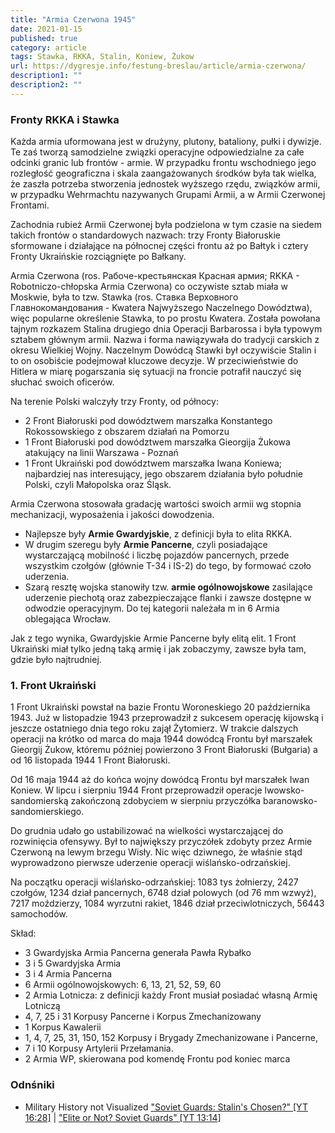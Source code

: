 ```yaml
---
title: "Armia Czerwona 1945"
date: 2021-01-15
published: true
category: article
tags: Stawka, RKKA, Stalin, Koniew, Żukow
url: https://dygresje.info/festung-breslau/article/armia-czerwona/
description1: ""
description2: ""
---
```


### Fronty RKKA i Stawka

Każda armia uformowana jest w drużyny, plutony, bataliony, pułki i dywizje. Te zaś tworzą samodzielne związki operacyjne odpowiedzialne za całe odcinki granic lub frontów - armie. W przypadku frontu wschodniego jego rozległość geograficzna i skala zaangażowanych środków była tak wielka, że zaszła potrzeba stworzenia jednostek wyższego rzędu, związków armii, w przypadku Wehrmachtu nazywanych Grupami Armii, a w Armii Czerwonej Frontami.

Zachodnia rubież Armii Czerwonej była podzielona w tym czasie na siedem takich frontów o standardowych nazwach: trzy Fronty Białoruskie sformowane i działające na północnej części frontu aż po Bałtyk i cztery Fronty Ukraińskie rozciągnięte po Bałkany.

Armia Czerwona (ros. Рабоче-крестьянская Красная армия; RKKA - Robotniczo-chłopska Armia Czerwona) co oczywiste sztab miała w Moskwie, była to tzw. Stawka (ros. Ставка Верховного Главнокомандования - Kwatera Najwyższego Naczelnego Dowództwa), więc popularne określenie Stawka, to po prostu Kwatera. Została powołana tajnym rozkazem Stalina drugiego dnia Operacji Barbarossa i była typowym sztabem głównym armii. Nazwa i forma nawiązywała do tradycji carskich z okresu Wielkiej Wojny. Naczelnym Dowódcą Stawki był oczywiście Stalin i to on osobiście podejmował kluczowe decyzje. W przeciwieństwie do Hitlera w miarę pogarszania się sytuacji na froncie potrafił nauczyć się słuchać swoich oficerów.

Na terenie Polski walczyły trzy Fronty, od północy:

- 2 Front Białoruski pod dowództwem marszałka Konstantego Rokossowskiego z obszarem działań na Pomorzu
- 1 Front Białoruski pod dowództwem marszałka Gieorgija Żukowa atakujący na linii Warszawa - Poznań
- 1 Front Ukraiński pod dowództwem marszałka Iwana Koniewa; najbardziej nas interesujący, jego obszarem działania było południe Polski, czyli Małopolska oraz Śląsk.

Armia Czerwona stosowała gradację wartości swoich armii wg stopnia mechanizacji, wyposażenia i jakości dowodzenia.
- Najlepsze były **Armie Gwardyjskie**, z definicji była to elita RKKA.
- W drugim szeregu były **Armie Pancerne**, czyli posiadające wystarczającą mobilność i liczbę pojazdów pancernych, przede wszystkim czołgów (głównie T-34 i IS-2) do tego, by formować czoło uderzenia.
- Szarą resztę wojska stanowiły tzw. **armie ogólnowojskowe** zasilające uderzenie piechotą oraz zabezpieczające flanki i zawsze dostępne w odwodzie operacyjnym. Do tej kategorii należała m in 6 Armia oblegająca Wrocław.

Jak z tego wynika, Gwardyjskie Armie Pancerne były elitą elit. 1 Front Ukraiński miał tylko jedną taką armię i jak zobaczymy, zawsze była tam, gdzie było najtrudniej.

### 1. Front Ukraiński

1 Front Ukraiński powstał na bazie Frontu Woroneskiego 20 października 1943. Już w listopadzie 1943 przeprowadził z sukcesem operację kijowską i jeszcze ostatniego dnia tego roku zajął Żytomierz. W trakcie dalszych operacji na krótko od marca do maja 1944 dowódcą Frontu był marszałek Gieorgij Żukow, któremu później powierzono 3 Front Białoruski (Bułgaria) a od 16 listopada 1944 1 Front Białoruski.

Od 16 maja 1944 aż do końca wojny dowódcą Frontu był marszałek Iwan Koniew. W lipcu i sierpniu 1944 Front przeprowadził operacje lwowsko-sandomierską zakończoną zdobyciem w sierpniu przyczółka baranowsko-sandomierskiego.

Do grudnia udało go ustabilizować na wielkości wystarczającej do rozwinięcia ofensywy. Był to największy przyczółek zdobyty przez Armie Czerwoną na lewym brzegu Wisły. Nic więc dziwnego, że właśnie stąd wyprowadzono pierwsze uderzenie operacji wiślańsko-odrzańskiej.

Na początku operacji wiślańsko-odrzańskiej: 1083 tys żołnierzy, 2427 czołgów, 1234 dział pancernych, 6748 dział polowych (od 76 mm wzwyż), 7217 moździerzy, 1084 wyrzutni rakiet, 1846 dział przeciwlotniczych, 56443 samochodów.

Skład:

- 3 Gwardyjska Armia Pancerna generała Pawła Rybałko
- 3 i 5 Gwardyjska Armia
- 3 i 4 Armia Pancerna
- 6 Armii ogólnowojskowych: 6, 13, 21, 52, 59, 60
- 2 Armia Lotnicza: z definicji każdy Front musiał posiadać własną Armię Lotniczą
- 4, 7, 25 i 31 Korpusy Pancerne i Korpus Zmechanizowany
- 1 Korpus Kawalerii
- 1, 4, 7, 25, 31, 150, 152 Korpusy i Brygady Zmechanizowane i Pancerne,
- 7 i 10 Korpusy Artylerii Przełamania.
- 2 Armia WP, skierowana pod komendę Frontu pod koniec marca

### Odnśniki

- Military History not Visualized ["Soviet Guards: Stalin's Chosen?" [YT 16:28]](https://www.youtube.com/watch?v=1OiPfWkLGgI) | ["Elite or Not? Soviet Guards" [YT 13:14]](https://www.youtube.com/watch?v=TLAUBpPmu-s)
